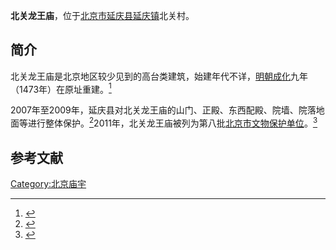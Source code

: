 {{文物保护单位
|级别 = 省级
|省区市 = 北京市
|图片 = 
|名称 = 北关龙王庙
|编号 = 8-17
|分类 = 古建筑
|时代 = [[明|明]]、[[清|清]]
|所在 = [[延庆县|延庆县]][[延庆镇|延庆镇]]北关村
|登录 = 2011年6月13日
}}

'''北关龙王庙'''，位于[[北京市|北京市]][[延庆县|延庆县]][[延庆镇|延庆镇]]北关村。

==简介==
北关龙王庙是北京地区较少见到的高台类建筑，始建年代不详，[[明朝|明朝]][[成化|成化]]九年（1473年）在原址重建。<ref>{{Cite web |url=http://travel.sina.com.cn/china/2013-09-27/1131219709_2.shtml |title=美景如诗如画 延庆山水画廊(2)，新浪，2013-09-27 |accessdate=2014-01-07 |archive-date=2014-01-07 |archive-url=https://web.archive.org/web/20140107091950/http://travel.sina.com.cn/china/2013-09-27/1131219709_2.shtml |dead-url=no }}</ref>

2007年至2009年，延庆县对北关龙王庙的山门、正殿、东西配殿、院墙、院落地面等进行整体保护。<ref name=qlw>{{Cite web |url=http://report.qianlong.com/33378/2011/04/07/4022@6824076.htm |title=延庆3处文物入选市第八批文物保护单位，千龙网，2011-04-07 |accessdate=2014-01-07 |archive-date=2016-03-04 |archive-url=https://web.archive.org/web/20160304104515/http://report.qianlong.com/33378/2011/04/07/4022%406824076.htm |dead-url=no }}</ref>2011年，北关龙王庙被列为第八批[[北京市文物保护单位|北京市文物保护单位]]。<ref>{{Cite web |url=http://www.bjdclib.com/dclib/subjectdb/dhly/newsphoto/201103/t20110317_42505.html |title=北京市第八批市级文物保护单位公布　前门全聚德入选，东华流韵，2011-03-17 |accessdate=2014-01-07 |archive-date=2014-01-06 |archive-url=https://web.archive.org/web/20140106043445/http://www.bjdclib.com/dclib/subjectdb/dhly/newsphoto/201103/t20110317_42505.html |dead-url=no }}</ref>

==参考文献==
{{reflist}}

{{北京市文物保护单位}}
[[Category:北京庙宇|Category:北京庙宇]]